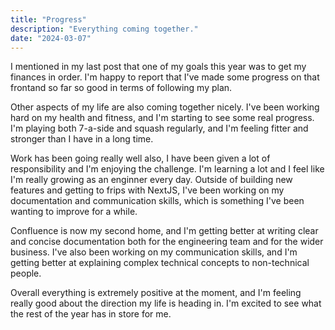 ```yaml
---
title: "Progress"
description: "Everything coming together."
date: "2024-03-07"
---
```


I mentioned in my last post that one of my goals this year was to get my finances in order. I'm happy to report that I've made some progress on that frontand so far so good in terms of following my plan.

Other aspects of my life are also coming together nicely. I've been working hard on my health and fitness, and I'm starting to see some real progress. I'm playing both 7-a-side and squash regularly, and I'm feeling fitter and stronger than I have in a long time.

Work has been going really well also, I have been given a lot of responsibility and I'm enjoying the challenge. I'm learning a lot and I feel like I'm really growing as an enginner every day. Outside of building new features and getting to frips with NextJS, I've been working on my documentation and communication skills, which is something I've been wanting to improve for a while.

Confluence is now my second home, and I'm getting better at writing clear and concise documentation both for the engineering team and for the wider business. I've also been working on my communication skills, and I'm getting better at explaining complex technical concepts to non-technical people.

Overall everything is extremely positive at the moment, and I'm feeling really good about the direction my life is heading in. I'm excited to see what the rest of the year has in store for me.
